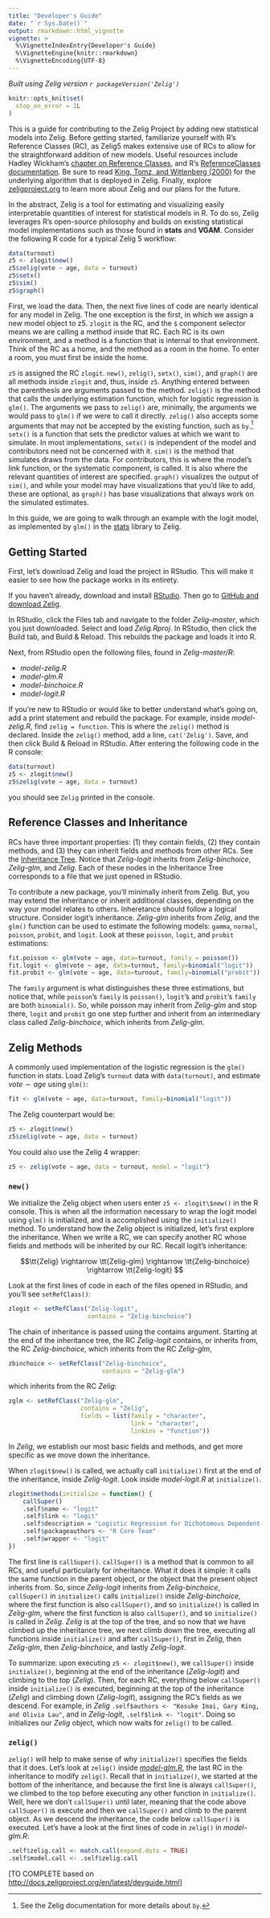 ```yaml
---
title: "Developer's Guide"
date: "`r Sys.Date()`"
output: rmarkdown::html_vignette
vignette: >
  %\VignetteIndexEntry{Developer's Guide}
  %\VignetteEngine{knitr::rmarkdown}
  %\VignetteEncoding{UTF-8}
---
```

  
*Built using Zelig version `r packageVersion('Zelig')`*
  
```r
knitr::opts_knit$set(
  stop_on_error = 2L
)
```

This is a guide for contributing to the Zelig Project by adding new statistical models into Zelig. Before getting started, familiarize yourself with R's Reference Classes (RC), as Zelig5 makes extensive use of RCs to allow for the straightforward addition of new models. Useful resources include Hadley Wickham's [chapter on Reference Classes](http://adv-r.had.co.nz/R5.html), and R's [ReferenceClasses documentation](https://stat.ethz.ch/R-manual/R-devel/library/methods/html/refClass.html). Be sure to read [King, Tomz, and Wittenberg (2000)](http://gking.harvard.edu/files/making.pdf) for the underlying algorithm that is deployed in Zelig. Finally, explore [zeligproject.org](http://zeligproject.org/) to learn more about Zelig and our plans for the future.

In the abstract, Zelig is a tool for estimating and visualizing easily interpretable quantities of interest for statistical models in R. To do so, Zelig leverages R's open-source philosophy and builds on existing statistical model implementations such as those found in **stats** and **VGAM**. Consider the following R code for a typical Zelig 5 workflow:

```r
data(turnout)
z5 <- zlogit$new()
z5$zelig(vote ~ age, data = turnout)
z5$setx()
z5$sim()
z5$graph()
```

First, we load the data. Then, the next five lines of code are nearly identical for any model in Zelig. The one exception is the first, in which we assign a new model object to z5. `zlogit` is the RC, and the `$` component selector means we are calling a method inside that RC. Each RC is its own environment, and a method is a function that is internal to that environment. Think of the RC as a home, and the method as a room in the home. To enter a room, you must first be inside the home.

`z5` is assigned the RC `zlogit`. `new()`, `zelig()`, `setx()`, `sim()`, and `graph()` are all methods inside `zlogit` and, thus, inside `z5`. Anything entered between the parenthesis are arguments passed to the method. `zelig()` is the method that calls the underlying estimation function, which for logistic regression is `glm()`. The arguments we pass to `zelig()` are, minimally, the arguments we would pass to `glm()` if we were to call it directly. `zelig()` also accepts some arguments that may not be accepted by the existing function, such as `by`.[^byfoot] `setx()` is a function that sets the predictor values at which we want to simulate. In most implementations, `setx()` is independent of the model and contributors need not be concerned with it. `sim()` is the method that simulates draws from the data. For contributors, this is where the model's link function, or the systematic component, is called. It is also where the relevant quantities of interest are specified. `graph()` visualizes the output of `sim()`, and while your model may have visualizations that you’d like to add, these are optional, as `graph()` has base visualizations that always work on the simulated estimates.

In this guide, we are going to walk through an example with the logit model, as implemented by `glm()` in the [stats](https://stat.ethz.ch/R-manual/R-devel/library/stats/html/00Index.html) library to Zelig. 

## Getting Started

First, let's download Zelig and load the project in RStudio. This will make it easier to see how the package works in its entirety. 

If you haven't already, download and install [RStudio](http://www.rstudio.com/). Then go to [GitHub and download Zelig](https://github.com/IQSS/Zelig).

In RStudio, click the Files tab and navigate to the folder *Zelig-master*, which you just downloaded. Select and load *Zelig.Rproj*. In RStudio, then click the Build tab, and Build & Reload. This rebuilds the package and loads it into R.

Next, from RStudio open the following files, found in *Zelig-master/R*:

- *model-zelig.R*
- *model-glm.R*
- *model-binchoice.R*
- *model-logit.R*

If you're new to RStudio or would like to better understand what’s going on, add a print statement and rebuild the package. For example, inside *model-zelig.R*, find `zelig = function`. This is where the `zelig()` method is declared. Inside the `zelig()` method, add a line, `cat('Zelig')`. Save, and then click Build & Reload in RStudio. After entering the following code in the R console:

```r
data(turnout)
z5 <- zlogit$new()
z5$zelig(vote ∼ age, data = turnout)
```

you should see `Zelig` printed in the console.

## Reference Classes and Inheritance

RCs have three important properties: (1) they contain fields, (2) they contain methods, and (3) they can inherit fields and methods from other RCs. See the [Inheritance Tree](available-models-overview.html). Notice that *Zelig-logit* inherits from *Zelig-binchoice*, *Zelig-glm*, and *Zelig*. Each of these nodes in the Inheritance Tree corresponds to a file that we just opened in RStudio.

To contribute a new package, you'll minimally inherit from Zelig. But, you may extend the inheritance or inherit additional classes, depending on the way your model relates to others. Inheretance should follow a logical structure. Consider logit's inheritance. *Zelig-glm* inherits from *Zelig*, and the `glm()` function can be used to estimate the following models: `gamma`, `normal`, `poisson`, `probit`, and `logit`. Look at these `poisson`, `logit`, and `probit` estimations:

```r
fit.poisson <- glm(vote ∼ age, data=turnout, family = poisson())
fit.logit <- glm(vote ∼ age, data=turnout, family=binomial("logit"))
fit.probit <- glm(vote ∼ age, data=turnout, family=binomial("probit"))
```

The `family` argument is what distinguishes these three estimations, but notice that, while `poisson`’s `family` is `poisson()`, `logit`’s and `probit`’s `family` are both `binomial()`. So, while poisson may inherit from *Zelig-glm* and stop there, `logit` and `probit` go one step further and inherit from an intermediary class called *Zelig-binchoice*, which inherits from *Zelig-glm*.

## Zelig Methods

A commonly used implementation of the logistic regression is the `glm()` function in stats. Load Zelig's `turnout` data with `data(turnout)`, and estimate $vote \sim age$ using `glm()`:

```r
fit <- glm(vote ∼ age, data=turnout, family=binomial("logit"))
```

The Zelig counterpart would be:

```r
z5 <- zlogit$new()
z5$zelig(vote ∼ age, data = turnout)
```

You could also use the Zelig 4 wrapper:

```r
z5 <- zelig(vote ∼ age, data = turnout, model = "logit")
```

### `new()`

We initialize the Zelig object when users enter `z5 <- zlogit\$new()` in the R console. This is when all the information necessary to wrap the logit model using `glm()` is initialized, and is accomplished using the `initialize()` method. To understand how the Zelig object is initialized, let’s first explore the inheritance. When we write a RC, we can specify another RC whose fields and methods will be inherited by our RC. Recall logit’s inheritance:

$$\tt{Zelig} \rightarrow \tt{Zelig-glm} \rightarrow \tt{Zelig-binchoice} \rightarrow \tt{Zelig-logit} $$

Look at the first lines of code in each of the files opened in RStudio, and you’ll see `setRefClass()`:

```r
zlogit <- setRefClass("Zelig-logit",
                      contains = "Zelig-binchoice")
```

The chain of inheritance is passed using the contains argument. Starting at the end of the inheritance tree, the RC *Zelig-logit* contains, or inherits from, the RC *Zelig-binchoice*, which inherits from the RC *Zelig-glm*, 

```r
zbinchoice <- setRefClass("Zelig-binchoice",
                          contains = "Zelig-glm")
```

which inherits from the RC *Zelig*:

```r
zglm <- setRefClass("Zelig-glm",
                    contains = "Zelig",
                    fields = list(family = "character",
                                  link = "character",
                                  linkinv = "function"))
```

In *Zelig*, we establish our most basic fields and methods, and get more specific as we move down the inheritance.

When `zlogit$new()` is called, we actually call `initialize()` first at the end of the inheritance, inside *Zelig-logit*. Look inside *model-logit.R* at `initialize()`. 

```r
zlogit$methods(initialize = function() {
    callSuper()
    .self$name <- "logit"
    .self$link <- "logit"
    .self$description = "Logistic Regression for Dichotomous Dependent Variables"
    .self$packageauthors <- "R Core Team"
    .self$wrapper <- "logit"
})
```

The first line is `callSuper()`. `callSuper()` is a method that is common to all RCs, and useful particularly for inheritance. What it does it simple: it calls the same function in the parent object, or the object that the present object inherits from. So, since *Zelig-logit* inherits from *Zelig-binchoice*, `callSuper()` in `initialize()` calls `initialize()` inside *Zelig-binchoice*, where the first function is also `callSuper()`, and so `initialize()` is called in *Zelig-glm*, where the first function is also `callSuper()`, and so `initialize()` is called in *Zelig*. *Zelig* is at the top of the tree, and so now that we have climbed up the inheritance tree, we next climb down the tree, executing all functions inside `initialize()` and after `callSuper()`, first in *Zelig*, then *Zelig-glm*, then *Zelig-binchoice*, and lastly *Zelig-logit*. 

To summarize: upon executing `z5 <- zlogit$new()`, we `callSuper()` inside `initialize()`, beginning at the end of the inheritance (*Zelig-logit*) and climbing to the top (*Zelig*). Then, for each RC, everything below `callSuper()` inside `initialize()` is executed, beginning at the top of the inheritance (*Zelig*) and climbing down (*Zelig-logit*), assigning the RC’s fields as we descend. For example, in *Zelig* `.self$authors <- "Kosuke Imai, Gary King, and Olivia Lau"`, and in *Zelig-logit*, `.self$link <- "logit"`. Doing so initializes our *Zelig* object, which now waits for `zelig()` to be called.

### `zelig()`

`zelig()` will help to make sense of why `initialize()` specifies the fields that it does. Let’s look at `zelig()` inside *[model-glm.R](https://github.com/IQSS/Zelig/blob/master/R/model-glm.R)*, the last RC in the inheritance to modify `zelig()`. Recall that in `initialize()`, we started at the bottom of the inheritance, and because the first line is always `callSuper()`, we climbed to the top before executing any other function in `initialize()`. Well, here we don’t `callSuper()` until later, meaning that the code above `callSuper()` is execute and then we `callSuper()` and climb to the parent object. As we descend the inheritance, the code below `callSuper()` is executed. Let’s have a look at the first lines of code in `zelig()` in *model-glm.R*:

```r
.self$zelig.call <- match.call(expand.dots = TRUE)
.self$model.call <- .self$zelig.call
```

[TO COMPLETE based on <http://docs.zeligproject.org/en/latest/devguide.html>]


[^byfoot]: See the Zelig documentation for more details about `by`.